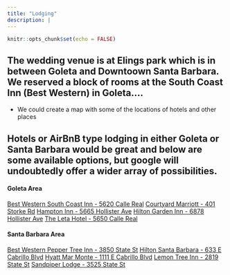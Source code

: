 ```yaml
---
title: "Lodging"
description: |
---
```


```r
knitr::opts_chunk$set(echo = FALSE)
```

## The wedding venue is at Elings park which is in between Goleta and Downtoown Santa Barbara. We reserved a block of rooms at the South Coast Inn (Best Western) in Goleta....

* We could create a map with some of the locations of hotels and other places

## Hotels or AirBnB type lodging in either Goleta or Santa Barbara would be great and below are some available options, but google will undoubtedly offer a wider array of possibilities.

#### Goleta Area
[Best Western South Coast Inn - 5620 Calle Real](https://www.southcoastinn.net/)
[Courtyard Marriott - 401 Storke Rd](https://www.marriott.com/en-us/hotels/sbacy-courtyard-santa-barbara-goleta/overview/)
[Hampton Inn - 5665 Hollister Ave](https://www.hilton.com/en/hotels/sbagohx-hampton-santa-barbara-goleta/)
[Hilton Garden Inn - 6878 Hollister Ave](https://www.hilton.com/en/hotels/sbahagi-hilton-garden-inn-santa-barbara-goleta/)
[The Leta Hotel - 5650 Calle Real](https://www.hilton.com/en/hotels/sbactup-the-leta-santa-barbara-goleta/?WT.mc_id=zlada0ww1UP2psh3ggl4amphtbrd5dkt6SBACTUP7_153682779_1003528&gad_source=1&gclid=CjwKCAjwzMi_BhACEiwAX4YZUDYoN0hElOHBT0-2kTcUYec1a_RuAA1i859G5_A8jK3cFYS77iNzoRoCjnEQAvD_BwE&gclsrc=aw.ds)

#### Santa Barbara Area
[Best Western Pepper Tree Inn - 3850 State St](https://www.bestwestern.com/en_US/book/hotels-in-santa-barbara/best-western-plus-pepper-tree-inn/propertyCode.05182.html)
[Hilton Santa Barbara - 633 E Cabrillo Blvd](https://www.hilton.com/en/hotels/sbafphh-hilton-santa-barbara-beachfront-resort/)
[Hyatt Mar Monte - 1111 E Cabrillo Blvd](https://www.hyatt.com/unbound-collection/en-US/sbars-mar-monte-hotel)
[Lemon Tree Inn - 2819 State St](https://www.treeinns.com/)
[Sandpiper Lodge - 3525 State St](https://www.sandpiperlodge.com/en)
